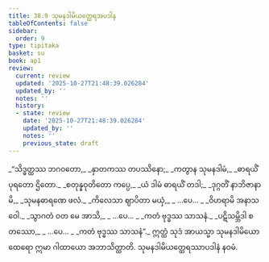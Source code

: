 ```yaml
---
title: 38.9 သုမနဒါမိယတ္ထေရအပဒါန
tableOfContents: false
sidebar:
  order: 9
type: tipitaka
basket: su
book: ap1
review:
  current: review
  updated: '2025-10-27T21:48:39.026284'
  updated_by: ''
  notes: ''
  history:
  - state: review
    date: '2025-10-27T21:48:39.026284'
    updated_by: ''
    notes: ''
    previous_state: draft
---
```



<ReviewStatus review={frontmatter.review} showDetails={true} />

<HypothesisAnnotation frontmatter={frontmatter} />

<DynamicBreadcrumb />

<Division number="48" book="ap1" e="ch" v="20" p="339">

<Paragraph number="4159" type="verses" book="ap1">
_“သိဒ္ဓတ္ထဿ ဘဂဝတော,_  
_နှာတကဿ တပဿိနော;_  
_ကတွာန သုမနဒါမံ,_  
_ဓာရယိံ ပုရတော ဌိတော._  

</Paragraph>

</Division>
<Division number="49" book="ap1" e="ch" v="20" p="339">

<Paragraph number="4160" type="verses" book="ap1">
_စတုန္နဝုတိတော ကပ္ပေ,_  
_ယံ ဒါမံ ဓာရယိံ တဒါ;_  
_ဒုဂ္ဂတိံ နာဘိဇာနာမိ,_  
_သုမနဓာရဏေ ဖလံ._  

</Paragraph>

</Division>
<Division number="50" book="ap1" e="ch" v="20" p="339">

<Paragraph number="4161" type="verses" book="ap1">
_ကိလေသာ ဈာပိတာ မယှံ,_  
_ …ပေ… _  
_ဝိဟရာမိ အနာသဝေါ._  

</Paragraph>

</Division>
<Division number="51" book="ap1" e="ch" v="20" p="340">

<Paragraph number="4162" type="verses" book="ap1">
_သွာဂတံ ဝတ မေ အာသိ,_  
_ …ပေ… _  
_ကတံ ဗုဒ္ဓဿ သာသနံ._  

</Paragraph>

</Division>
<Division number="52" book="ap1" e="ch" v="20" p="340">

<Paragraph number="4163" type="verses" book="ap1">
_ပဋိသမ္ဘိဒါ စတဿော,_  
_ …ပေ… _  
_ကတံ ဗုဒ္ဓဿ သာသနံ”._  

</Paragraph>

<Paragraph number="4164" book="ap1">
ဣတ္ထံ သုဒံ အာယသ္မာ သုမနဒါမိယော ထေရော ဣမာ ဂါထာယော အဘာသိတ္ထာတိ.

</Paragraph>
</Division>

<Paragraph number="4165" type="center" book="ap1">
သုမနဒါမိယတ္ထေရဿာပဒါနံ နဝမံ.
</Paragraph>